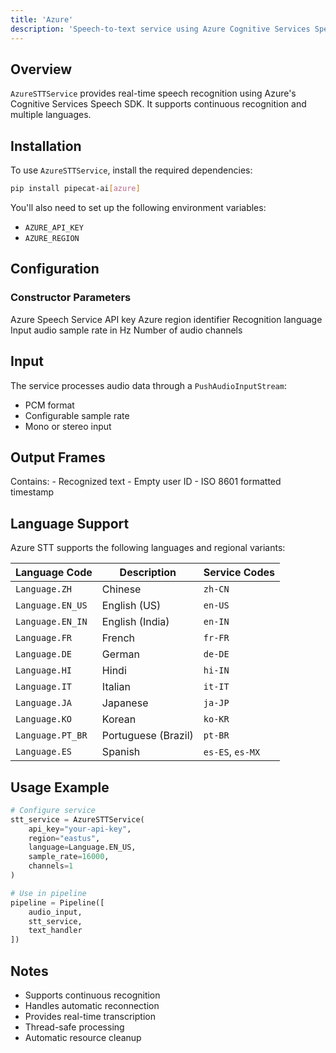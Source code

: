 ```yaml
---
title: 'Azure'
description: 'Speech-to-text service using Azure Cognitive Services Speech SDK'
---
```


## Overview

`AzureSTTService` provides real-time speech recognition using Azure's Cognitive Services Speech SDK. It supports continuous recognition and multiple languages.

## Installation

To use `AzureSTTService`, install the required dependencies:

```bash
pip install pipecat-ai[azure]
```

You'll also need to set up the following environment variables:

- `AZURE_API_KEY`
- `AZURE_REGION`

## Configuration

### Constructor Parameters

<ParamField path="api_key" type="str" required>
  Azure Speech Service API key
</ParamField>

<ParamField path="region" type="str" required>
  Azure region identifier
</ParamField>

<ParamField path="language" type="Language" default="Language.EN_US">
  Recognition language
</ParamField>

<ParamField path="sample_rate" type="int" default="24000">
  Input audio sample rate in Hz
</ParamField>

<ParamField path="channels" type="int" default="1">
  Number of audio channels
</ParamField>

## Input

The service processes audio data through a `PushAudioInputStream`:

- PCM format
- Configurable sample rate
- Mono or stereo input

## Output Frames

<ParamField path="TranscriptionFrame" type="Frame">
  Contains: - Recognized text - Empty user ID - ISO 8601 formatted timestamp
</ParamField>

## Language Support

Azure STT supports the following languages and regional variants:

| Language Code    | Description         | Service Codes    |
| ---------------- | ------------------- | ---------------- |
| `Language.ZH`    | Chinese             | `zh-CN`          |
| `Language.EN_US` | English (US)        | `en-US`          |
| `Language.EN_IN` | English (India)     | `en-IN`          |
| `Language.FR`    | French              | `fr-FR`          |
| `Language.DE`    | German              | `de-DE`          |
| `Language.HI`    | Hindi               | `hi-IN`          |
| `Language.IT`    | Italian             | `it-IT`          |
| `Language.JA`    | Japanese            | `ja-JP`          |
| `Language.KO`    | Korean              | `ko-KR`          |
| `Language.PT_BR` | Portuguese (Brazil) | `pt-BR`          |
| `Language.ES`    | Spanish             | `es-ES`, `es-MX` |

## Usage Example

```python
# Configure service
stt_service = AzureSTTService(
    api_key="your-api-key",
    region="eastus",
    language=Language.EN_US,
    sample_rate=16000,
    channels=1
)

# Use in pipeline
pipeline = Pipeline([
    audio_input,
    stt_service,
    text_handler
])
```

## Notes

- Supports continuous recognition
- Handles automatic reconnection
- Provides real-time transcription
- Thread-safe processing
- Automatic resource cleanup
